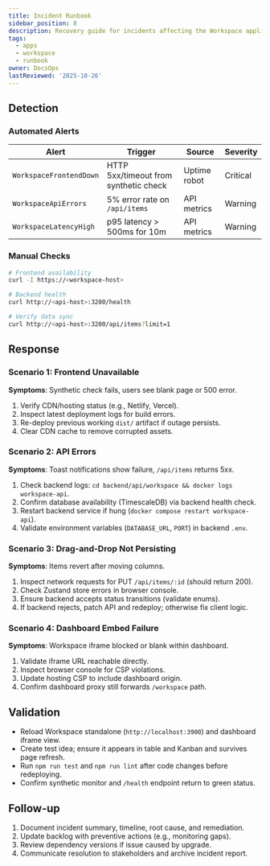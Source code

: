 ```yaml
---
title: Incident Runbook
sidebar_position: 8
description: Recovery guide for incidents affecting the Workspace application.
tags:
  - apps
  - workspace
  - runbook
owner: DocsOps
lastReviewed: '2025-10-26'
---
```

## Detection

### Automated Alerts

| Alert | Trigger | Source | Severity |
|-------|---------|--------|----------|
| `WorkspaceFrontendDown` | HTTP 5xx/timeout from synthetic check | Uptime robot | Critical |
| `WorkspaceApiErrors` | 5% error rate on `/api/items` | API metrics | Warning |
| `WorkspaceLatencyHigh` | p95 latency > 500ms for 10m | API metrics | Warning |

### Manual Checks

```bash
# Frontend availability
curl -I https://<workspace-host>

# Backend health
curl http://<api-host>:3200/health

# Verify data sync
curl http://<api-host>:3200/api/items?limit=1
```

## Response

### Scenario 1: Frontend Unavailable

**Symptoms**: Synthetic check fails, users see blank page or 500 error.

1. Verify CDN/hosting status (e.g., Netlify, Vercel).
2. Inspect latest deployment logs for build errors.
3. Re-deploy previous working `dist/` artifact if outage persists.
4. Clear CDN cache to remove corrupted assets.

### Scenario 2: API Errors

**Symptoms**: Toast notifications show failure, `/api/items` returns 5xx.

1. Check backend logs: `cd backend/api/workspace && docker logs workspace-api`.
2. Confirm database availability (TimescaleDB) via backend health check.
3. Restart backend service if hung (`docker compose restart workspace-api`).
4. Validate environment variables (`DATABASE_URL`, `PORT`) in backend `.env`.

### Scenario 3: Drag-and-Drop Not Persisting

**Symptoms**: Items revert after moving columns.

1. Inspect network requests for PUT `/api/items/:id` (should return 200).
2. Check Zustand store errors in browser console.
3. Ensure backend accepts status transitions (validate enums).
4. If backend rejects, patch API and redeploy; otherwise fix client logic.

### Scenario 4: Dashboard Embed Failure

**Symptoms**: Workspace iframe blocked or blank within dashboard.

1. Validate iframe URL reachable directly.
2. Inspect browser console for CSP violations.
3. Update hosting CSP to include dashboard origin.
4. Confirm dashboard proxy still forwards `/workspace` path.

## Validation

- Reload Workspace standalone (`http://localhost:3900`) and dashboard iframe view.
- Create test idea; ensure it appears in table and Kanban and survives page refresh.
- Run `npm run test` and `npm run lint` after code changes before redeploying.
- Confirm synthetic monitor and `/health` endpoint return to green status.

## Follow-up

1. Document incident summary, timeline, root cause, and remediation.
2. Update backlog with preventive actions (e.g., monitoring gaps).
3. Review dependency versions if issue caused by upgrade.
4. Communicate resolution to stakeholders and archive incident report.
